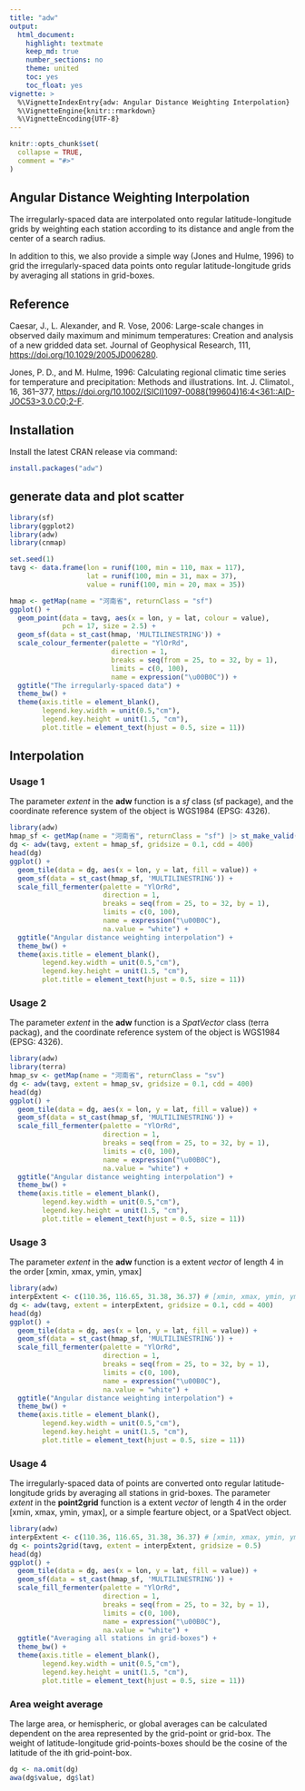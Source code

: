 ---
title: "adw"
output: 
  html_document:
    highlight: textmate
    keep_md: true
    number_sections: no
    theme: united
    toc: yes
    toc_float: yes
vignette: >
  %\VignetteIndexEntry{adw: Angular Distance Weighting Interpolation}
  %\VignetteEngine{knitr::rmarkdown}
  %\VignetteEncoding{UTF-8}
---

```{r, include = FALSE, message=FALSE}
knitr::opts_chunk$set(
  collapse = TRUE,
  comment = "#>"
)
```


## Angular Distance Weighting Interpolation

The irregularly-spaced data are interpolated onto regular latitude-longitude grids by weighting each station according to its distance and angle from the center of a search radius.

In addition to this, we also provide a simple way (Jones and Hulme, 1996) to grid the irregularly-spaced data points onto regular latitude-longitude grids by averaging all stations in grid-boxes.

## Reference

Caesar, J., L. Alexander, and R. Vose, 2006: Large-scale changes in observed daily maximum and minimum temperatures: Creation and analysis of a new gridded data set. Journal of Geophysical Research, 111, <https://doi.org/10.1029/2005JD006280>.

Jones, P. D., and M. Hulme, 1996: Calculating regional climatic time series for temperature and precipitation: Methods and illustrations. Int. J. Climatol., 16, 361–377, <https://doi.org/10.1002/(SICI)1097-0088(199604)16:4&lt;361::AID-JOC53&gt;3.0.CO;2-F>.


## Installation

Install the latest CRAN release via command:
```{r,eval=FALSE}
install.packages("adw")
```

## generate data and plot scatter

```{r, message=FALSE}
library(sf)
library(ggplot2)
library(adw)
library(cnmap)

set.seed(1)
tavg <- data.frame(lon = runif(100, min = 110, max = 117),
                   lat = runif(100, min = 31, max = 37),
                   value = runif(100, min = 20, max = 35))

hmap <- getMap(name = "河南省", returnClass = "sf")
ggplot() +
  geom_point(data = tavg, aes(x = lon, y = lat, colour = value), 
             pch = 17, size = 2.5) +
  geom_sf(data = st_cast(hmap, 'MULTILINESTRING')) +
  scale_colour_fermenter(palette = "YlOrRd",
                         direction = 1,
                         breaks = seq(from = 25, to = 32, by = 1),
                         limits = c(0, 100),
                         name = expression("\u00B0C")) +
  ggtitle("The irregularly-spaced data") +
  theme_bw() +
  theme(axis.title = element_blank(),
        legend.key.width = unit(0.5,"cm"),
        legend.key.height = unit(1.5, "cm"),
        plot.title = element_text(hjust = 0.5, size = 11))
```

## Interpolation
### Usage 1

The parameter *extent* in the **adw** function is a *sf* class (sf package), and the coordinate reference system of the object is WGS1984 (EPSG: 4326).

```{r}
library(adw)
hmap_sf <- getMap(name = "河南省", returnClass = "sf") |> st_make_valid()
dg <- adw(tavg, extent = hmap_sf, gridsize = 0.1, cdd = 400)
head(dg)
ggplot() +
  geom_tile(data = dg, aes(x = lon, y = lat, fill = value)) +
  geom_sf(data = st_cast(hmap_sf, 'MULTILINESTRING')) +
  scale_fill_fermenter(palette = "YlOrRd",
                       direction = 1,
                       breaks = seq(from = 25, to = 32, by = 1),
                       limits = c(0, 100),
                       name = expression("\u00B0C"),
                       na.value = "white") +
  ggtitle("Angular distance weighting interpolation") +
  theme_bw() +
  theme(axis.title = element_blank(),
        legend.key.width = unit(0.5,"cm"),
        legend.key.height = unit(1.5, "cm"),
        plot.title = element_text(hjust = 0.5, size = 11))
```

### Usage 2

The parameter *extent* in the **adw** function is a *SpatVector* class (terra packag), and the coordinate reference system of the object is WGS1984 (EPSG: 4326).

```{r}
library(adw)
library(terra)
hmap_sv <- getMap(name = "河南省", returnClass = "sv")
dg <- adw(tavg, extent = hmap_sv, gridsize = 0.1, cdd = 400)
head(dg)
ggplot() +
  geom_tile(data = dg, aes(x = lon, y = lat, fill = value)) +
  geom_sf(data = st_cast(hmap_sf, 'MULTILINESTRING')) +
  scale_fill_fermenter(palette = "YlOrRd",
                       direction = 1,
                       breaks = seq(from = 25, to = 32, by = 1),
                       limits = c(0, 100),
                       name = expression("\u00B0C"),
                       na.value = "white") +
  ggtitle("Angular distance weighting interpolation") +
  theme_bw() +
  theme(axis.title = element_blank(),
        legend.key.width = unit(0.5,"cm"),
        legend.key.height = unit(1.5, "cm"),
        plot.title = element_text(hjust = 0.5, size = 11))
```

### Usage 3

The parameter *extent* in the **adw** function is a extent *vector* of length 4 in the order [xmin, xmax, ymin, ymax]

```{r}
library(adw)
interpExtent <- c(110.36, 116.65, 31.38, 36.37) # [xmin, xmax, ymin, ymax]
dg <- adw(tavg, extent = interpExtent, gridsize = 0.1, cdd = 400)
head(dg)
ggplot() +
  geom_tile(data = dg, aes(x = lon, y = lat, fill = value)) +
  geom_sf(data = st_cast(hmap_sf, 'MULTILINESTRING')) +
  scale_fill_fermenter(palette = "YlOrRd",
                       direction = 1,
                       breaks = seq(from = 25, to = 32, by = 1),
                       limits = c(0, 100),
                       name = expression("\u00B0C"),
                       na.value = "white") +
  ggtitle("Angular distance weighting interpolation") +
  theme_bw() +
  theme(axis.title = element_blank(),
        legend.key.width = unit(0.5,"cm"),
        legend.key.height = unit(1.5, "cm"),
        plot.title = element_text(hjust = 0.5, size = 11))
```


### Usage 4


The irregularly-spaced data of points are converted onto regular latitude-longitude grids by averaging all stations in grid-boxes. The parameter *extent* in the **point2grid** function is a extent *vector* of length 4 in the order [xmin, xmax, ymin, ymax], or a simple fearture object, or a SpatVect object.

```{r}
library(adw)
interpExtent <- c(110.36, 116.65, 31.38, 36.37) # [xmin, xmax, ymin, ymax]
dg <- points2grid(tavg, extent = interpExtent, gridsize = 0.5)
head(dg)
ggplot() +
  geom_tile(data = dg, aes(x = lon, y = lat, fill = value)) +
  geom_sf(data = st_cast(hmap_sf, 'MULTILINESTRING')) +
  scale_fill_fermenter(palette = "YlOrRd",
                       direction = 1,
                       breaks = seq(from = 25, to = 32, by = 1),
                       limits = c(0, 100),
                       name = expression("\u00B0C"),
                       na.value = "white") +
  ggtitle("Averaging all stations in grid-boxes") +
  theme_bw() +
  theme(axis.title = element_blank(),
        legend.key.width = unit(0.5,"cm"),
        legend.key.height = unit(1.5, "cm"),
        plot.title = element_text(hjust = 0.5, size = 11))
```

### Area weight average

The large area, or hemispheric, or global averages can be calculated dependent on the area represented by the grid-point or grid-box. The weight of latitude-longitude grid-points-boxes should be the cosine of the latitude of the ith grid-point-box.

```{r}
dg <- na.omit(dg)
awa(dg$value, dg$lat)
```